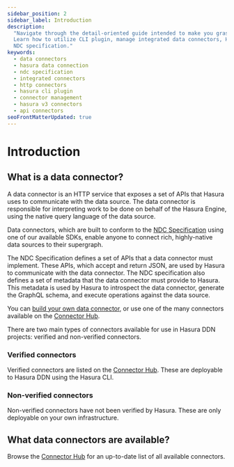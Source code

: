 ```yaml
---
sidebar_position: 2
sidebar_label: Introduction
description:
  "Navigate through the detail-oriented guide intended to make you grasp the concept of data connectors in Hasura v3.
  Learn how to utilize CLI plugin, manage integrated data connectors, HTTP connectors, and explore the benefits of the
  NDC specification."
keywords:
  - data connectors
  - hasura data connection
  - ndc specification
  - integrated connectors
  - http connectors
  - hasura cli plugin
  - connector management
  - hasura v3 connectors
  - api connectors
seoFrontMatterUpdated: true
---
```


# Introduction

## What is a data connector?

A data connector is an HTTP service that exposes a set of APIs that Hasura uses to communicate with the data source. The
data connector is responsible for interpreting work to be done on behalf of the Hasura Engine, using the native query
language of the data source.

Data connectors, which are built to conform to the [NDC Specification](http://hasura.github.io/ndc-spec/) using one of
our available SDKs, enable anyone to connect rich, highly-native data sources to their supergraph.

The NDC Specification defines a set of APIs that a data connector must implement. These APIs, which accept and return
JSON, are used by Hasura to communicate with the data connector. The NDC specification also defines a set of metadata
that the data connector must provide to Hasura. This metadata is used by Hasura to introspect the data connector,
generate the GraphQL schema, and execute operations against the data source.

You can [build your own data connector](/connectors/build-your-own-connector.mdx), or use one of the many connectors
available on the [Connector Hub](https://hasura.io/connectors).

There are two main types of connectors available for use in Hasura DDN projects: verified and non-verified connectors.

### Verified connectors

Verified connectors are listed on the [Connector Hub](https://hasura.io/connectors). These are deployable to Hasura DDN
using the Hasura CLI.

### Non-verified connectors

Non-verified connectors have not been verified by Hasura. These are only deployable on your own infrastructure.

## What data connectors are available?

Browse the [Connector Hub](https://hasura.io/connectors) for an up-to-date list of all available connectors.

